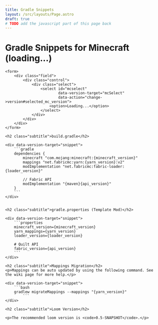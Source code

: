 ```yaml
---
title: Gradle Snippets
layout: /src/layouts/Page.astro
draft: true
# TODO add the javascript part of this page back
---
```


<div data-controller="version">
	<h1 class="title">Gradle Snippets for Minecraft <span data-version-target="mcLabel">(loading...)</span></h1>

    <form>
    	<div class="field">
    		<div class="control">
    			<div class="select">
    				<select id="mcselect"
    						data-version-target="mcSelect"
    						data-action="change->version#selected_mc_version">
    					<option>Loading...</option>
    				</select>
    			</div>
    		</div>
    	</div>
    </form>

    <h2 class="subtitle">build.gradle</h2>

    <div data-version-target="snippet">
    	```gradle
    	dependencies {
    		minecraft "com.mojang:minecraft:{minecraft_version}"
    		mappings "net.fabricmc:yarn:{yarn_version}:v2"
    		modImplementation "net.fabricmc:fabric-loader:{loader_version}"

    		// Fabric API
    		modImplementation "{maven}{api_version}"
    	}
    	```
    </div>


    <h2 class="subtitle">gradle.properties (Template Mod)</h2>

    <div data-version-target="snippet">
    	```properties
    	minecraft_version={minecraft_version}
    	yarn_mappings={yarn_version}
    	loader_version={loader_version}

    	# Quilt API
    	fabric_version={api_version}
    	```
    </div>

    <h2 class="subtitle">Mappings Migration</h2>
    <p>Mappings can be auto updated by using the following command. See the wiki page for more help.</p>

    <div data-version-target="snippet">
    	```bash
    	gradlew migrateMappings --mappings "{yarn_version}"
    		```
    </div>

    <h2 class="subtitle">Loom Version</h2>

    <p>The recommended loom version is <code>0.5-SNAPSHOT</code>.</p>

</div>
